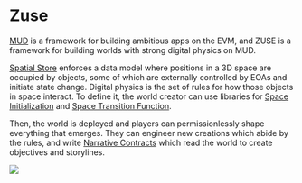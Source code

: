 # Zuse 

[MUD](https://mud.dev/) is a framework for building ambitious apps on the EVM, and ZUSE is a framework for building worlds with strong digital physics on MUD.

[Spatial Store](/spatial_store) enforces a data model where positions in a 3D space are occupied by objects, some of which are externally controlled by EOAs and initiate state change.  Digital physics is the set of rules for how those objects in space interact. To define it, the world creator can use libraries for [Space Initialization](/space_initialization/introduction) and [Space Transition Function](/space_transition_function/introduction).

Then, the world is deployed and players can permissionlessly shape everything that emerges. They can engineer new creations which abide by the rules, and write [Narrative Contracts](narrative) which read the world to create objectives and storylines.

![](https://firebasestorage.googleapis.com/v0/b/firescript-577a2.appspot.com/o/imgs%2Fapp%2Ftenetxyz%2FqyfJb1HrTP.png?alt=media&token=4b303d99-43c5-4e01-b4fb-3620688ee654)